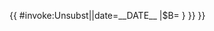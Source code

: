 {{ {{{|safesubst:}}}#invoke:Unsubst||date=__DATE__ |$B=
{{Fix-span
|link=Wikipedia:不要模稜兩可
|text=需要解释
|title={{delink|{{{reason|需要解釋或改寫}}}}}
|date={{{date|}}}
|pre-text={{{pre-text|}}}
|post-text={{{post-text|}}}
|cat-date=需要澄清文字的条目
|content={{{text|{{{1|}}}}}}
}}
}}<noinclude>
{{Documentation}}
</noinclude>